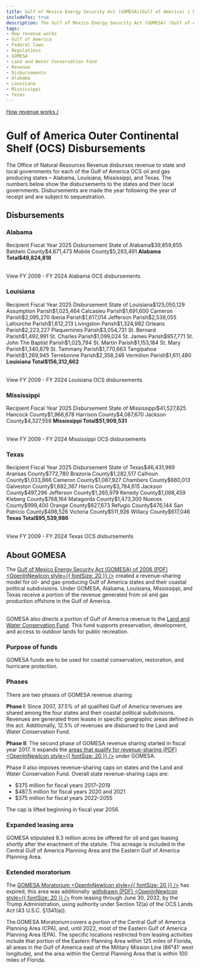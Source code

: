 ```yaml
---
title: Gulf of Mexico Energy Security Act (GOMESA)(Gulf of America) | How revenue works
includeToc: true
description: The Gulf of Mexico Energy Security Act (GOMESA) (Gulf of America) of 2006 created a revenue-sharing model for oil- and gas-producing Gulf of America states. Under GOMESA, Alabama, Louisiana, Mississippi, and Texas receive a portion of the revenue from oil and gas produced in the Gulf. GOMESA also directs a portion of revenue to the Land and Water Conservation Fund.
tags:
- How revenue works
- Gulf of America
- Federal laws
- Regulations
- GOMESA
- Land and Water Conservation Fund
- Revenue
- Disbursements
- Alabama
- Louisiana
- Mississippi
- Texas
---
```


[How revenue works /](/how-revenue-works/)


# Gulf of America Outer Continental Shelf (OCS) Disbursements

The Office of Natural Resources Revenue disburses revenue to state and local governments for each of the Gulf of America OCS oil and gas producing states – Alabama, Louisiana, Mississippi, and Texas. The numbers below show the disbursements to the states and their local governments. Disbursements are made the year following the year of receipt and are subject to sequestration.

## Disbursements
### Alabama
<Table>
    <TableHead>
    <TableRow>
        <GomesaTableCell recipientColumn>Recipient</GomesaTableCell>
        <GomesaTableCell>Fiscal Year 2025 Disbursement</GomesaTableCell>
    </TableRow>
    </TableHead>
    <TableBody>
        <TableRow><GomesaTableCell recipientColumn>State of Alabama</GomesaTableCell><GomesaTableCell>$39,859,855</GomesaTableCell></TableRow>
        <TableRow><GomesaTableCell>Baldwin County</GomesaTableCell><GomesaTableCell>$4,671,473</GomesaTableCell></TableRow>
        <TableRow><GomesaTableCell>Mobile County</GomesaTableCell><GomesaTableCell>$5,293,491</GomesaTableCell></TableRow>
        <TableRow><GomesaTableCell><b>Alabama Total</b></GomesaTableCell><GomesaTableCell><b>$49,824,818</b></GomesaTableCell></TableRow>
        </TableBody>
</Table>
 <Link href='/query-data/?dataType=Disbursements&period=Fiscal%20Year&fiscalYear=2009%2C2010%2C2011%2C2012%2C2013%2C2014%2C2015%2C2016%2C2017%2C2018%2C2019%2C2020%2C2021%2C2022%2C2023%2C2024&groupBy=localRecipient&usStateName=Alabama&source=GOMESA%20offshore' linkType='FilterTable'>View FY 2009 - FY 2024 Alabama OCS disbursements</Link>

### Louisiana
<Table>
    <TableHead>
    <TableRow>
        <GomesaTableCell recipientColumn>Recipient</GomesaTableCell>
        <GomesaTableCell>Fiscal Year 2025 Disbursement</GomesaTableCell>
    </TableRow>
    </TableHead>
    <TableBody>
        <TableRow><GomesaTableCell recipientColumn>State of Louisiana</GomesaTableCell><GomesaTableCell>$125,050,129</GomesaTableCell></TableRow>
        <TableRow><GomesaTableCell>Assumption Parish</GomesaTableCell><GomesaTableCell>$1,025,464 </GomesaTableCell></TableRow>
        <TableRow><GomesaTableCell>Calcasieu Parish</GomesaTableCell><GomesaTableCell>$1,691,600</GomesaTableCell></TableRow>
        <TableRow><GomesaTableCell>Cameron Parish</GomesaTableCell><GomesaTableCell>$2,095,270</GomesaTableCell></TableRow>
        <TableRow><GomesaTableCell>Iberia Parish</GomesaTableCell><GomesaTableCell>$1,617,014</GomesaTableCell></TableRow>
        <TableRow><GomesaTableCell>Jefferson Parish</GomesaTableCell><GomesaTableCell>$2,538,055</GomesaTableCell></TableRow>
        <TableRow><GomesaTableCell>Lafourche Parish</GomesaTableCell><GomesaTableCell>$1,612,213</GomesaTableCell></TableRow>
        <TableRow><GomesaTableCell>Livingston Parish</GomesaTableCell><GomesaTableCell>$1,324,982</GomesaTableCell></TableRow>
        <TableRow><GomesaTableCell>Orleans Parish</GomesaTableCell><GomesaTableCell>$2,223,227</GomesaTableCell></TableRow>
        <TableRow><GomesaTableCell>Plaquemines Parish</GomesaTableCell><GomesaTableCell>$3,054,731</GomesaTableCell></TableRow>
        <TableRow><GomesaTableCell>St. Bernard Parish</GomesaTableCell><GomesaTableCell>$1,492,991</GomesaTableCell></TableRow>
        <TableRow><GomesaTableCell>St. Charles Parish</GomesaTableCell><GomesaTableCell>$1,099,024</GomesaTableCell></TableRow>
        <TableRow><GomesaTableCell>St. James Parish</GomesaTableCell><GomesaTableCell>$957,771</GomesaTableCell></TableRow>
        <TableRow><GomesaTableCell>St. John The Baptist Parish</GomesaTableCell><GomesaTableCell>$1,025,794</GomesaTableCell></TableRow>
        <TableRow><GomesaTableCell>St. Martin Parish</GomesaTableCell><GomesaTableCell>$1,153,184</GomesaTableCell></TableRow>
        <TableRow><GomesaTableCell>St. Mary Parish</GomesaTableCell><GomesaTableCell>$1,340,879</GomesaTableCell></TableRow>
        <TableRow><GomesaTableCell>St. Tammany Parish</GomesaTableCell><GomesaTableCell>$1,770,663</GomesaTableCell></TableRow>
        <TableRow><GomesaTableCell>Tangipahoa Parish</GomesaTableCell><GomesaTableCell>$1,269,945</GomesaTableCell></TableRow>
        <TableRow><GomesaTableCell>Terrebonne Parish</GomesaTableCell><GomesaTableCell>$2,358,246</GomesaTableCell></TableRow>
        <TableRow><GomesaTableCell>Vermilion Parish</GomesaTableCell><GomesaTableCell>$1,611,480</GomesaTableCell></TableRow>
        <TableRow><GomesaTableCell><b>Louisiana Total</b></GomesaTableCell><GomesaTableCell><b>$156,312,662</b></GomesaTableCell></TableRow>
    </TableBody>
</Table>
 <Link href='/query-data/?dataType=Disbursements&period=Fiscal%20Year&fiscalYear=2009%2C2010%2C2011%2C2012%2C2013%2C2014%2C2015%2C2016%2C2017%2C2018%2C2019%2C2020%2C2021%2C2022%2C2023%2C2024&groupBy=localRecipient&usStateName=Louisiana&source=GOMESA%20offshore' linkType='FilterTable'>View FY 2009 - FY 2024 Louisiana OCS disbursements</Link>

### Mississippi
<Table>
    <TableHead>
    <TableRow>
        <GomesaTableCell recipientColumn>Recipient</GomesaTableCell>
        <GomesaTableCell>Fiscal Year 2025 Disbursement</GomesaTableCell>
    </TableRow>
    </TableHead>
    <TableBody>
    <TableRow><GomesaTableCell recipientColumn>State of Mississippi</GomesaTableCell><GomesaTableCell>$41,527,625</GomesaTableCell></TableRow>
    <TableRow><GomesaTableCell>Hancock County</GomesaTableCell><GomesaTableCell>$1,966,678</GomesaTableCell></TableRow>
    <TableRow><GomesaTableCell>Harrison County</GomesaTableCell><GomesaTableCell>$4,087,670</GomesaTableCell></TableRow>
    <TableRow><GomesaTableCell>Jackson County</GomesaTableCell><GomesaTableCell>$4,327,558</GomesaTableCell></TableRow>
    <TableRow><GomesaTableCell><b>Mississippi Total</b></GomesaTableCell><GomesaTableCell><b>$51,909,531</b></GomesaTableCell></TableRow>
    </TableBody>
    </Table>
 <Link href='/query-data/?dataType=Disbursements&period=Fiscal%20Year&fiscalYear=2009%2C2010%2C2011%2C2012%2C2013%2C2014%2C2015%2C2016%2C2017%2C2018%2C2019%2C2020%2C2021%2C2022%2C2023%2C2024&groupBy=localRecipient&usStateName=Mississippi&source=GOMESA%20offshore' linkType='FilterTable'>View FY 2009 - FY 2024 Mississippi OCS disbursements</Link>

### Texas
<Table>
    <TableHead>
    <TableRow>
        <GomesaTableCell recipientColumn>Recipient</GomesaTableCell>
        <GomesaTableCell>Fiscal Year 2025 Disbursement</GomesaTableCell>
    </TableRow>
    </TableHead>
    <TableBody>
    <TableRow><GomesaTableCell recipientColumn>State of Texas</GomesaTableCell><GomesaTableCell>$46,431,989</GomesaTableCell></TableRow>
    <TableRow><GomesaTableCell>Aransas County</GomesaTableCell><GomesaTableCell>$772,780</GomesaTableCell></TableRow>
    <TableRow><GomesaTableCell>Brazoria County</GomesaTableCell><GomesaTableCell>$1,282,517</GomesaTableCell></TableRow>
    <TableRow><GomesaTableCell>Calhoun County</GomesaTableCell><GomesaTableCell>$1,033,866</GomesaTableCell></TableRow>
    <TableRow><GomesaTableCell>Cameron County</GomesaTableCell><GomesaTableCell>$1,087,927</GomesaTableCell></TableRow>
    <TableRow><GomesaTableCell>Chambers County</GomesaTableCell><GomesaTableCell>$660,013</GomesaTableCell></TableRow>
    <TableRow><GomesaTableCell>Galveston County</GomesaTableCell><GomesaTableCell>$1,682,367</GomesaTableCell></TableRow>
    <TableRow><GomesaTableCell>Harris County</GomesaTableCell><GomesaTableCell>$3,784,615</GomesaTableCell></TableRow>
    <TableRow><GomesaTableCell>Jackson County</GomesaTableCell><GomesaTableCell>$497,296</GomesaTableCell></TableRow>
    <TableRow><GomesaTableCell>Jefferson County</GomesaTableCell><GomesaTableCell>$1,265,979</GomesaTableCell></TableRow>
    <TableRow><GomesaTableCell>Kenedy County</GomesaTableCell><GomesaTableCell>$1,068,459</GomesaTableCell></TableRow>
    <TableRow><GomesaTableCell>Kleberg County</GomesaTableCell><GomesaTableCell>$768,164</GomesaTableCell></TableRow>
    <TableRow><GomesaTableCell>Matagorda County</GomesaTableCell><GomesaTableCell>$1,473,300</GomesaTableCell></TableRow>
    <TableRow><GomesaTableCell>Nueces County</GomesaTableCell><GomesaTableCell>$999,400</GomesaTableCell></TableRow>
    <TableRow><GomesaTableCell>Orange County</GomesaTableCell><GomesaTableCell>$627,673</GomesaTableCell></TableRow>
    <TableRow><GomesaTableCell>Refugio County</GomesaTableCell><GomesaTableCell>$476,144</GomesaTableCell></TableRow>
    <TableRow><GomesaTableCell>San Patricio County</GomesaTableCell><GomesaTableCell>$498,526</GomesaTableCell></TableRow>
    <TableRow><GomesaTableCell>Victoria County</GomesaTableCell><GomesaTableCell>$511,926</GomesaTableCell></TableRow>
    <TableRow><GomesaTableCell>Willacy County</GomesaTableCell><GomesaTableCell>$617,046</GomesaTableCell></TableRow>
    <TableRow><GomesaTableCell><b>Texas Total</b></GomesaTableCell><GomesaTableCell><b>$95,539,986</b></GomesaTableCell></TableRow>
        </TableBody>
</Table>
 <Link href='/query-data/?dataType=Disbursements&period=Fiscal%20Year&fiscalYear=2009%2C2010%2C2011%2C2012%2C2013%2C2014%2C2015%2C2016%2C2017%2C2018%2C2019%2C2020%2C2021%2C2022%2C2023%2C2024&groupBy=localRecipient&usStateName=Texas&source=GOMESA%20offshore' linkType='FilterTable'>View FY 2009 - FY 2024 Texas OCS disbursements</Link>

## About GOMESA

The [Gulf of Mexico Energy Security Act (GOMESA) of 2006 (PDF) <OpenInNewIcon style={{ fontSize: 20 }} />](https://www.boem.gov/sites/default/files/oil-and-gas-energy-program/Energy-Economics/Econ/GOMESA.pdf) created a revenue-sharing model for oil- and gas-producing Gulf of America states and their coastal political subdivisions. Under GOMESA, Alabama, Louisiana, Mississippi, and Texas receive a portion of the revenue generated from oil and gas production offshore in the Gulf of America.  
<br/>

GOMESA also directs a portion of Gulf of America revenue to the [Land and Water Conservation Fund](/how-revenue-works/lwcf/). This fund supports preservation, development, and access to outdoor lands for public recreation.

### Purpose of funds
GOMESA funds are to be used for coastal conservation, restoration, and hurricane protection.

### Phases
There are two phases of GOMESA revenue sharing:
<br/>

**Phase I**: Since 2007, 37.5% of all qualified Gulf of America revenues are shared among the four states and their coastal political subdivisions. Revenues are generated from leases in specific geographic areas defined in the act. Additionally, 12.5% of revenues are disbursed to the Land and Water Conservation Fund.
<br/>

**Phase II**: The second phase of GOMESA revenue sharing started in fiscal year 2017. It expands the [areas that qualify for revenue-sharing (PDF) <OpenInNewIcon style={{ fontSize: 20 }} />](https://www.boem.gov/sites/default/files/oil-and-gas-energy-program/Leasing/GOMESA-Map.pdf) under GOMESA.
<br/>

Phase II also imposes revenue-sharing caps on states and the Land and Water Conservation Fund. Overall state revenue-sharing caps are:

- $375 million for fiscal years 2017–2019
- $487.5 million for fiscal years 2020 and 2021
- $375 million for fiscal years 2022–2055

The cap is lifted beginning in fiscal year 2056.

### Expanded leasing area
GOMESA stipulated 8.3 million acres be offered for oil and gas leasing shortly after the enactment of the statute. This acreage is included in the Central Gulf of America Planning Area and the Eastern Gulf of America Planning Area.

### Extended moratorium
The [GOMESA Moratorium <OpenInNewIcon style={{ fontSize: 20 }} />](https://www.boem.gov/oil-gas-energy/leasing/areas-under-restriction) has expired, this area was additionally  [withdrawn (PDF) <OpenInNewIcon style={{ fontSize: 20 }} />](https://www.govinfo.gov/content/pkg/DCPD-202000659/pdf/DCPD-202000659.pdf) from leasing through June 30, 2032, by the Trump Administration, using authority under Section 12(a) of the OCS Lands Act (43 U.S.C. §1341(a)). 
<br/>

The GOMESA Moratorium covers a portion of the Central Gulf of America Planning Area (CPA), and, until 2022, most of the Eastern Gulf of America Planning Area (EPA). The specific locations restricted from leasing activities include that portion of the Eastern Planning Area within 125 miles of Florida, all areas in the Gulf of America east of the Military Mission Line (86°41’ west longitude), and the area within the Central Planning Area that is within 100 miles of Florida. 
